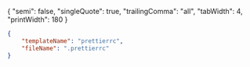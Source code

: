 {
"semi": false,
"singleQuote": true,
"trailingComma": "all",
"tabWidth": 4,
"printWidth": 180
}

```json
{
    "templateName": "prettierrc",
    "fileName": ".prettierrc"
}
```
